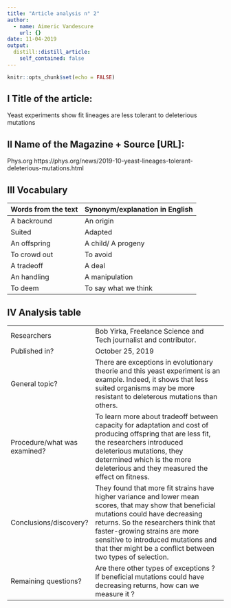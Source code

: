 ```yaml
---
title: "Article analysis n° 2"
author:
  - name: Aimeric Vandescure
    url: {}
date: 11-04-2019
output:
  distill::distill_article:
    self_contained: false
---
```


```r
knitr::opts_chunk$set(echo = FALSE)
```

## I Title of the article: 

Yeast experiments show fit lineages are less tolerant to deleterious mutations


## II Name of the Magazine + Source [URL]:

Phys.org  https://phys.org/news/2019-10-yeast-lineages-tolerant-deleterious-mutations.html


## III Vocabulary 

| Words from the text | Synonym/explanation in English |
| ------------------- | ------------------------------ |
| A backround   | An origin                   |
| Suited                    | Adapted         |
| An offspring       | A child/ A progeny     |
| To crowd out   | To avoid     |
| A tradeoff     | A deal   |
| An handling    | A manipulation   |
| To deem      | To say what we think    |

## IV Analysis table 

|                              |                                                                     |
| ---------------------------- | ------------------------------------------------------------------- |
| Researchers                  | Bob Yirka, Freelance Science and Tech journalist and contributor.                        |
| Published in?                | October 25, 2019                                                       |
| General topic?               |  There are exceptions in evolutionary theorie and this yeast experiment is an example. Indeed, it shows that less suited organisms may be more resistant to deleterous mutations than others.               |
| Procedure/what was examined? | To learn more about tradeoff between capacity for adaptation and cost of producing offspring that are less fit, the researchers introduced deleterious mutations, they determined which is the more deleterious and they measured the effect on fitness.  |
| Conclusions/discovery?       |  They found that more fit strains have higher variance and lower mean scores, that may show that beneficial mutations could have decreasing returns. So the researchers think that faster-growing strains are more sensitive to introduced mutations and that ther might be a conflict between two types of selection.     |
| Remaining questions?         | Are there other types of exceptions ? If beneficial mutations could have decreasing returns, how can we measure it ?    |



